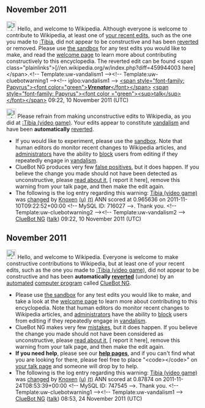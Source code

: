 <article id="33699144" title=User talk:Knoxen>
	<talkpage id="33699144" title="User talk:Knoxen">
== November 2011 ==
[[File:Information.svg|25px|alt=|link=]] Hello, and welcome to Wikipedia. Although everyone is welcome to contribute to Wikipedia, at least one of [[Special:Contributions/Knoxen|your recent edits]], such as the one you made to [[:Tibia]], did not appear to be constructive and has been [[Help:Reverting|reverted]] or removed. Please use [[Wikipedia:Sandbox|the sandbox]] for any test edits you would like to make, and read the [[Wikipedia:Welcoming committee/Welcome to Wikipedia|welcome page]] to learn more about contributing constructively to this encyclopedia. The reverted edit can be found &lt;span class=&quot;plainlinks&quot;&gt;[//en.wikipedia.org/w/index.php?diff=459944003 here]&lt;/span&gt;.&lt;!-- Template:uw-vandalism1 --&gt;&lt;!-- Template:uw-cluebotwarning1 --&gt;&lt;!-- igloo:vandalism1 --&gt; [[User:Vrenator|&lt;span style=&quot;font-family: Papyrus&quot;&gt;&lt;font color=&quot;green&quot;&gt;'''''Vrenator'''''&lt;/font&gt;&lt;/span&gt;]] [[User talk:Vrenator|&lt;span style=&quot;font-family: Papyrus&quot;&gt;&lt;font color =&quot;green&quot;&gt;&lt;sup&gt;talk&lt;/sup&gt;&lt;/font&gt;&lt;/span&gt;]] 09:22, 10 November 2011 (UTC)

[[Image:Information.svg|left|25px|alt=|link=]] Please refrain from making unconstructive edits to Wikipedia, as you did at [[:Tibia (video game)]]. Your edits appear to constitute [[Wikipedia:Vandalism|vandalism]] and have been '''automatically''' [[Help:Reverting|reverted]].
* If you would like to experiment, please use the [[Wikipedia:Sandbox|sandbox]]. Note that human editors do monitor recent changes to Wikipedia articles, and [[WP:ADMINS|administrators]] have the ability to [[WP:BLOCK|block]] users from editing if they repeatedly engage in [[WP:vandalism|vandalism]].
* ClueBot NG produces very few [[User:ClueBot NG#Information About False Positives|false positives]], but it does happen. If you believe the change you made should not have been detected as unconstructive, please [[User:ClueBot NG#Information About False Positives|read about it]], [{{User:ClueBot NG/Warnings/FPReport|716027}} report it here], remove this warning from your talk page, and then make the edit again. 
* The following is the log entry regarding this warning: [[Tibia (video game)]] was [http://en.wikipedia.org/w/index.php?title=Tibia+%28video+game%29&amp;diff=459944039&amp;oldid=454601928 changed] by [[Special:Contributions/Knoxen|Knoxen]] [[User:Knoxen|(u)]] [[User talk:Knoxen|(t)]] ANN scored at 0.965636 on 2011-11-10T09:22:52+00:00 &lt;!-- MySQL ID: 716027 --&gt;. Thank you. &lt;!-- Template:uw-cluebotwarning2 --&gt;&lt;!-- Template:uw-vandalism2 --&gt; [[User:ClueBot NG|ClueBot NG]] ([[User talk:ClueBot NG|talk]]) 09:22, 10 November 2011 (UTC)

== November 2011 ==
[[Image:Information.svg|left|25px|alt=|link=]] Hello, and welcome to Wikipedia. Everyone is welcome to make constructive contributions to Wikipedia, but at least one of your recent edits, such as the one you made to [[:Tibia (video game)]], did not appear to be constructive and has been '''automatically [[Help:Reverting|reverted]]''' (undone) by an [[automated]] [[computer program]] called [[User:ClueBot NG|ClueBot NG]]. 
* Please use [[Wikipedia:Sandbox|the sandbox]] for any test edits you would like to make, and take a look at the [[Wikipedia:Introduction|welcome page]] to learn more about contributing to this encyclopedia. Note that human editors do monitor recent changes to Wikipedia articles, and [[WP:ADMINS|administrators]] have the ability to [[WP:BLOCK|block]] users from editing if they repeatedly engage in [[WP:vandalism|vandalism]].
* ClueBot NG makes very few [[User:ClueBot NG#Information About False Positives|mistakes]], but it does happen. If you believe the change you made should not have been considered as unconstructive, please [[User:ClueBot NG#Information About False Positives|read about it]], [{{User:ClueBot NG/Warnings/FPReport|747545}} report it here], remove this warning from your talk page, and then make the edit again.
*'''If you need help''', please see our '''[[Help:Contents|help pages]]''', and if you can't find what you are looking for there, please feel free to place &quot;&lt;code&gt;{{tl|helpme}}&lt;/code&gt;&quot; on [[Special:MyTalk|your talk page]] and someone will drop by to help.
* The following is the log entry regarding this warning: [[Tibia (video game)]] was [http://en.wikipedia.org/w/index.php?title=Tibia+%28video+game%29&amp;diff=462234353&amp;oldid=460362662 changed] by [[Special:Contributions/Knoxen|Knoxen]] [[User:Knoxen|(u)]] [[User talk:Knoxen|(t)]] ANN scored at 0.87874 on 2011-11-24T08:53:39+00:00 &lt;!-- MySQL ID: 747545 --&gt;. Thank you. &lt;!-- Template:uw-cluebotwarning1 --&gt;&lt;!-- Template:uw-vandalism1 --&gt; [[User:ClueBot NG|ClueBot NG]] ([[User talk:ClueBot NG|talk]]) 08:53, 24 November 2011 (UTC)
	</talkpage>
</article>